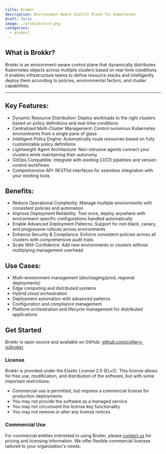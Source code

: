 ```yaml
---
title: Brokkr
description: Environment Aware Control Plane for Kubernetes
draft: false
image: ./architecture.png
categories:
  - product
---
```



## What is Brokkr?

Brokkr is an environment-aware control plane that dynamically distributes Kubernetes objects across multiple clusters based on real-time conditions. It enables infrastructure teams to define resource stacks and intelligently deploy
them according to policies, environmental factors, and cluster capabilities.

--- 

## Key Features:
- Dynamic Resource Distribution: Deploy workloads to the right clusters based on policy definitions and real-time conditions
- Centralized Multi-Cluster Management: Control numerous Kubernetes environments from a single pane of glass
- Intelligent Policy Engine: Automatically route resources based on fully customizable policy definitions
- Lightweight Agent Architecture: Non-intrusive agents connect your clusters while maintaining their autonomy
- GitOps Compatible: Integrate with existing CI/CD pipelines and version control workflows
- Comprehensive API: RESTful interfaces for seamless integration with your existing tools

## Benefits:
- Reduce Operational Complexity: Manage multiple environments with consistent policies and automation
- Improve Deployment Reliability: Test once, deploy anywhere with environment-specific configurations handled automatically
- Enable Advanced Deployment Patterns: Support for red-black, canary, and progressive rollouts across environments
- Enhance Security & Compliance: Enforce consistent policies across all clusters with comprehensive audit trails
- Scale With Confidence: Add new environments or clusters without multiplying management overhead

## Use Cases:
- Multi-environment management (dev/staging/prod, regional deployments)
- Edge computing and distributed systems
- Hybrid cloud orchestration
- Deployment automation with advanced patterns
- Configuration and compliance management
- Platform orchestration and lifecycle management for distributed applications

## Get Started

Brokkr is open source and available on GitHub: [github.com/colliery-io/brokkr](https://github.com/colliery-io/brokkr)

### License

Brokkr is provided under the Elastic License 2.0 (ELv2). This license allows for free use, modification, and distribution of the software, but with some important restrictions:

- Commercial use is permitted, but requires a commercial license for production deployments
- You may not provide the software as a managed service
- You may not circumvent the license key functionality
- You may not remove or alter any license notices

### Commercial Use

For commercial entities interested in using Brokkr, please [contact us](/contact) for pricing and licensing information. We offer flexible commercial licenses tailored to your organization's needs.

